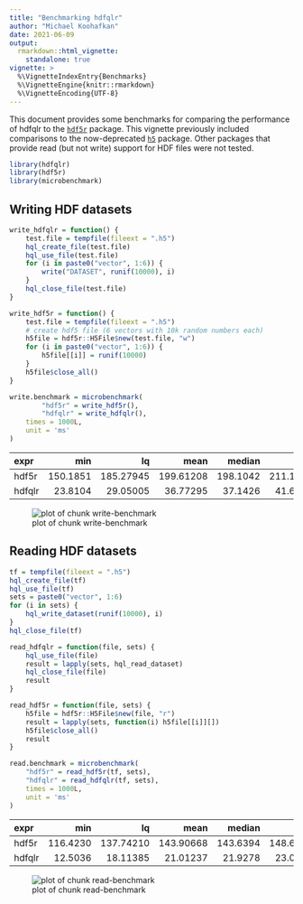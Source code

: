 ---
title: "Benchmarking hdfqlr"
author: "Michael Koohafkan"
date: 2021-06-09
output: 
  rmarkdown::html_vignette:
    standalone: true
vignette: >
  %\VignetteIndexEntry{Benchmarks}
  %\VignetteEngine{knitr::rmarkdown}
  %\VignetteEncoding{UTF-8}
---

This document provides some benchmarks for comparing the performance
of hdfqlr to the 
[`hdf5r`](https://cran.r-project.org/package=hdf5r) package. This vignette
previously included comparisons to the 
now-deprecated
[`h5`](https://cran.r-project.org/package=h5) package. 
Other packages that provide read (but not write) support for HDF files
were not tested.




```r
library(hdfqlr)
library(hdf5r)
library(microbenchmark)
```


## Writing HDF datasets


```r
write_hdfqlr = function() {
	test.file = tempfile(fileext = ".h5")
	hql_create_file(test.file)
	hql_use_file(test.file)
	for (i in paste0("vector", 1:6)) {
		write("DATASET", runif(10000), i)
	}
	hql_close_file(test.file)
}

write_hdf5r = function() {
	test.file = tempfile(fileext = ".h5")
	# create hdf5 file (6 vectors with 10k random numbers each)
	h5file = hdf5r::H5File$new(test.file, "w")
	for (i in paste0("vector", 1:6)) {
		h5file[[i]] = runif(10000)
	}
	h5file$close_all()
}

write.benchmark = microbenchmark(
		"hdf5r" = write_hdf5r(),
		"hdfqlr" = write_hdfqlr(),
	times = 1000L,
	unit = 'ms'
)
```


|expr   |      min|        lq|      mean|   median|        uq|      max| neval|
|:------|--------:|---------:|---------:|--------:|---------:|--------:|-----:|
|hdf5r  | 150.1851| 185.27945| 199.61208| 198.1042| 211.18990| 399.0265|  1000|
|hdfqlr |  23.8104|  29.05005|  36.77295|  37.1426|  41.68425|  88.0541|  1000|

![plot of chunk write-benchmark](./write-benchmark-1.png)



## Reading HDF datasets


```r
tf = tempfile(fileext = ".h5")
hql_create_file(tf)
hql_use_file(tf)
sets = paste0("vector", 1:6)
for (i in sets) {
	hql_write_dataset(runif(10000), i)
}
hql_close_file(tf)

read_hdfqlr = function(file, sets) {
	hql_use_file(file)
	result = lapply(sets, hql_read_dataset)
	hql_close_file(file)
	result
}

read_hdf5r = function(file, sets) {
	h5file = hdf5r::H5File$new(file, "r")
	result = lapply(sets, function(i) h5file[[i]][])
	h5file$close_all()
	result
}

read.benchmark = microbenchmark(
	"hdf5r" = read_hdf5r(tf, sets),
	"hdfqlr" = read_hdfqlr(tf, sets),
	times = 1000L,
	unit = 'ms'
)
```


|expr   |      min|        lq|      mean|   median|       uq|      max| neval|
|:------|--------:|---------:|---------:|--------:|--------:|--------:|-----:|
|hdf5r  | 116.4230| 137.74210| 143.90668| 143.6394| 148.6843| 219.4179|  1000|
|hdfqlr |  12.5036|  18.11385|  21.01237|  21.9278|  23.0107|  41.2884|  1000|

![plot of chunk read-benchmark](./read-benchmark-1.png)
